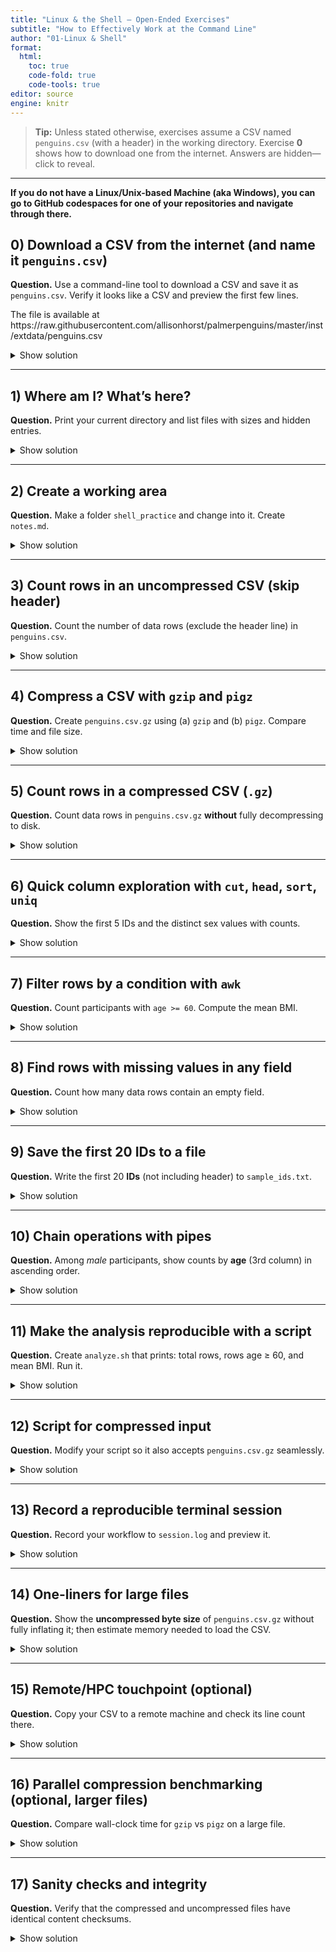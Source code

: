 ```yaml
---
title: "Linux & the Shell — Open-Ended Exercises"
subtitle: "How to Effectively Work at the Command Line"
author: "01-Linux & Shell"
format:
  html:
    toc: true
    code-fold: true
    code-tools: true
editor: source
engine: knitr
---
```


> **Tip:** Unless stated otherwise, exercises assume a CSV named `penguins.csv` (with a header) in the working directory. Exercise **0** shows how to download one from the internet. Answers are hidden—click to reveal.

---

**If you do not have a Linux/Unix-based Machine (aka Windows), you can go to GitHub codespaces for one of your repositories and navigate through there.**

## 0) Download a CSV from the internet (and name it `penguins.csv`)
**Question.** Use a command-line tool to download a CSV and save it as `penguins.csv`. Verify it looks like a CSV and preview the first few lines.

The file is available at https://raw.githubusercontent.com/allisonhorst/palmerpenguins/master/inst/extdata/penguins.csv



<details><summary>Show solution</summary>

```bash
# Using curl (follow redirects, write to file):
curl -L -o penguins.csv \
  https://raw.githubusercontent.com/allisonhorst/palmerpenguins/master/inst/extdata/penguins.csv

# Or using wget:
wget -O penguins.csv \
  https://raw.githubusercontent.com/allisonhorst/palmerpenguins/master/inst/extdata/penguins.csv

# (Optional) R from shell:
R -q -e "download.file('https://raw.githubusercontent.com/allisonhorst/palmerpenguins/master/inst/extdata/penguins.csv','penguins.csv', mode='wb')"

# (Optional) Python from shell:
python - <<'PY'
import urllib.request
url='https://raw.githubusercontent.com/allisonhorst/palmerpenguins/master/inst/extdata/penguins.csv'
urllib.request.urlretrieve(url, 'penguins.csv')
PY

# Basic checks
file penguins.csv
head -n 5 penguins.csv
wc -l penguins.csv   # total lines (incl. header)
```

Notes:
- `-L` (curl) follows redirects. `-O/-o` choose output filename.
- Use `head`, `wc -l`, and `cut -d',' -f1-5 | head` to quickly sanity-check.
</details>

---

## 1) Where am I? What’s here?
**Question.** Print your current directory and list files with sizes and hidden entries.

<details><summary>Show solution</summary>

```bash
pwd
ls -lha
```
</details>

---

## 2) Create a working area
**Question.** Make a folder `shell_practice` and change into it. Create `notes.md`.

<details><summary>Show solution</summary>

```bash
mkdir -p shell_practice && cd shell_practice
: > notes.md   # or: touch notes.md
```
</details>

---

## 3) Count rows in an **uncompressed** CSV (skip header)
**Question.** Count the number of data rows (exclude the header line) in `penguins.csv`.

<details><summary>Show solution</summary>

```bash
# total lines minus header
total=$(wc -l < penguins.csv)
echo $(( total - 1 ))

# or with tail:
tail -n +2 penguins.csv | wc -l
```
</details>

---

## 4) Compress a CSV with `gzip` and `pigz`
**Question.** Create `penguins.csv.gz` using (a) `gzip` and (b) `pigz`. Compare time and file size.

<details><summary>Show solution</summary>

```bash
# (a) Using gzip
time gzip -kf penguins.csv     # -k keep original, -f overwrite
ls -lh penguins.csv penguins.csv.gz

# (b) Using pigz (parallel gzip)
# If missing, install via your package manager (e.g., apt, brew, conda).
time pigz -kf penguins.csv
ls -lh penguins.csv penguins.csv.gz

# Inspect compressed vs uncompressed byte counts
gzip -l penguins.csv.gz
```

Notes:
- `pigz` uses multiple cores → faster on large files; compression ratio is the same algorithm as gzip.
</details>

---

## 5) Count rows in a **compressed** CSV (`.gz`)
**Question.** Count data rows in `penguins.csv.gz` **without** fully decompressing to disk.

<details><summary>Show solution</summary>

```bash
# Using gzip’s decompressor:
gzip -cd penguins.csv.gz | tail -n +2 | wc -l

# Using pigz if available:
pigz -dc penguins.csv.gz | tail -n +2 | wc -l

# Using zcat (often symlinked to gzip -cd):
zcat penguins.csv.gz | tail -n +2 | wc -l
```

Why: `-c` writes to stdout; `-d` decompresses. `tail -n +2` skips the header.
</details>

---

## 6) Quick column exploration with `cut`, `head`, `sort`, `uniq`
**Question.** Show the first 5 IDs and the distinct sex values with counts.

<details><summary>Show solution</summary>

```bash
head -n 6 penguins.csv | cut -d',' -f1      # header + first 5 IDs
cut -d',' -f2 penguins.csv | tail -n +2 | sort | uniq -c
```
</details>

---

## 7) Filter rows by a condition with `awk`
**Question.** Count participants with `age >= 60`. Compute the mean BMI.

<details><summary>Show solution</summary>

```bash
# age >= 60 (age is 3rd column)
awk -F',' 'NR>1 && $3 >= 60 {c++} END{print c+0}' penguins.csv

# mean BMI (4th column)
awk -F',' 'NR>1 {s+=$4; n++} END{print s/n}' penguins.csv
```
</details>

---

## 8) Find rows with missing values in **any** field
**Question.** Count how many data rows contain an empty field.

<details><summary>Show solution</summary>

```bash
# simple heuristic: consecutive delimiters or trailing comma
grep -E ',,' penguins.csv | wc -l
# more thorough (detect empty at start/end or middle):
awk -F',' 'NR>1{for(i=1;i<=NF;i++) if($i==""){m++ ; break}} END{print m+0}' penguins.csv
```
</details>

---

## 9) Save the first 20 IDs to a file
**Question.** Write the first 20 **IDs** (not including header) to `sample_ids.txt`.

<details><summary>Show solution</summary>

```bash
tail -n +2 penguins.csv | cut -d',' -f1 | head -n 20 > sample_ids.txt
wc -l sample_ids.txt   # should be 20
```
</details>

---

## 10) Chain operations with pipes
**Question.** Among *male* participants, show counts by **age** (3rd column) in ascending order.

<details><summary>Show solution</summary>

```bash
awk -F',' 'NR>1 && $2=="male"{print $3}' penguins.csv | sort -n | uniq -c
```
</details>

---

## 11) Make the analysis reproducible with a script
**Question.** Create `analyze.sh` that prints: total rows, rows age ≥ 60, and mean BMI. Run it.

<details><summary>Show solution</summary>

```bash
cat > analyze.sh << 'EOF'
#!/usr/bin/env bash
set -euo pipefail

csv="${1:-penguins.csv}"

echo "File: $csv"
echo -n "Total data rows: "
tail -n +2 "$csv" | wc -l

echo -n "Age >= 60 rows: "
awk -F',' 'NR>1 && $3 >= 60 {c++} END{print c+0}' "$csv"

echo -n "Mean BMI: "
awk -F',' 'NR>1 {s+=$4; n++} END{print s/n}' "$csv"
EOF

chmod +x analyze.sh
./analyze.sh penguins.csv
```
</details>

---

## 12) Script for **compressed** input
**Question.** Modify your script so it also accepts `penguins.csv.gz` seamlessly.

<details><summary>Show solution</summary>

```bash
cat > analyze_any.sh << 'EOF'
#!/usr/bin/env bash
set -euo pipefail
f="${1:-penguins.csv}"

stream() {
  case "$f" in
    *.gz)  gzip -cd "$f" ;;
    *)     cat "$f" ;;
  esac
}

# Skip header once:
data="$(stream | tail -n +2)"

echo "File: $f"
echo "Total data rows: $(printf "%s\n" "$data" | wc -l)"
echo "Age >= 60 rows: $(printf "%s\n" "$data" | awk -F',' '$3>=60{c++} END{print c+0}')"
echo "Mean BMI: $(printf "%s\n" "$data" | awk -F',' '{s+=$4; n++} END{print s/n}')"
EOF

chmod +x analyze_any.sh
./analyze_any.sh penguins.csv.gz
```
</details>

---

## 13) Record a reproducible terminal session
**Question.** Record your workflow to `session.log` and preview it.

<details><summary>Show solution</summary>

```bash
script -q session.log
# …run a few commands…
exit
less session.log
```
</details>

---

## 14) One-liners for large files
**Question.** Show the **uncompressed byte size** of `penguins.csv.gz` without fully inflating it; then estimate memory needed to load the CSV.

<details><summary>Show solution</summary>

```bash
# Uncompressed and compressed sizes (bytes):
gzip -l penguins.csv.gz

# Rough row count without header (streaming):
rows=$(gzip -cd penguins.csv.gz | tail -n +2 | wc -l)
echo "Rows: $rows"
```

Notes:
- `gzip -l` reports compressed and uncompressed sizes; not row count.
- Memory needs depend on parsing overhead; this is only an order-of-magnitude check.
</details>

---

## 15) Remote/HPC touchpoint (optional)
**Question.** Copy your CSV to a remote machine and check its line count there.

<details><summary>Show solution</summary>

```bash
scp penguins.csv user@server:~/data/
ssh user@server 'wc -l ~/data/penguins.csv'
```
</details>

---

## 16) Parallel compression benchmarking (optional, larger files)
**Question.** Compare wall-clock time for `gzip` vs `pigz` on a large file.

<details><summary>Show solution</summary>

```bash
# Create a larger file by duplication (demo only):
awk 'NR==1 || FNR>1' penguins.csv penguins.csv penguins.csv penguins.csv penguins.csv \
  > big.csv   # header from first file, rest skip header

# Benchmark (prints elapsed time)
/usr/bin/time -f "gzip: %E" gzip -kf big.csv
/usr/bin/time -f "pigz: %E" pigz -kf big.csv
ls -lh big.csv big.csv.gz
```
</details>

---

## 17) Sanity checks and integrity
**Question.** Verify that the compressed and uncompressed files have identical content checksums.

<details><summary>Show solution</summary>

```bash
md5sum penguins.csv
gzip -c penguins.csv | md5sum       # checksum of compressed stream (different)
gzip -cd penguins.csv.gz | md5sum   # checksum of decompressed content stream
# To compare content equality:
md5sum penguins.csv > a.md5
gzip -cd penguins.csv.gz | md5sum > b.md5
diff a.md5 b.md5   # no output => identical content
```

Explanation: the compressed file’s checksum differs, but the **decompressed content** checksum should match the original.
</details>


